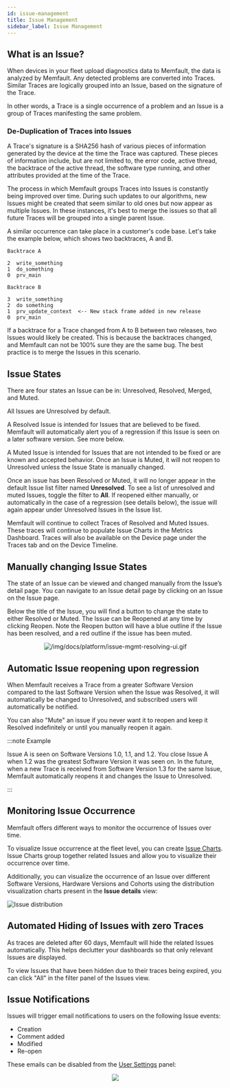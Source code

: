 ```yaml
---
id: issue-management
title: Issue Management
sidebar_label: Issue Management
---
```


## What is an Issue?

When devices in your fleet upload diagnostics data to Memfault, the data is
analyzed by Memfault. Any detected problems are converted into Traces. Similar
Traces are logically grouped into an Issue, based on the signature of the Trace.

In other words, a Trace is a single occurrence of a problem and an Issue is a
group of Traces manifesting the same problem.

### De-Duplication of Traces into Issues

A Trace's signature is a SHA256 hash of various pieces of information generated
by the device at the time the Trace was captured. These pieces of information
include, but are not limited to, the error code, active thread, the backtrace of
the active thread, the software type running, and other attributes provided at
the time of the Trace.

The process in which Memfault groups Traces into Issues is constantly being
improved over time. During such updates to our algorithms, new Issues might be
created that seem similar to old ones but now appear as multiple Issues. In
these instances, it's best to merge the issues so that all future Traces will be
grouped into a single parent Issue.

A similar occurrence can take place in a customer's code base. Let's take the
example below, which shows two backtraces, A and B.

```
Backtrace A

2  write_something
1  do_something
0  prv_main

Backtrace B

3  write_something
2  do something
1  prv_update_context  <-- New stack frame added in new release
0  prv_main
```

If a backtrace for a Trace changed from A to B between two releases, two Issues
would likely be created. This is because the backtraces changed, and Memfault
can not be 100% sure they are the same bug. The best practice is to merge the
Issues in this scenario.

## Issue States

There are four states an Issue can be in: Unresolved, Resolved, Merged, and
Muted.

All Issues are Unresolved by default.

A Resolved Issue is intended for Issues that are believed to be fixed. Memfault
will automatically alert you of a regression if this Issue is seen on a later
software version. See more below.

A Muted Issue is intended for Issues that are not intended to be fixed or are
known and accepted behavior. Once an Issue is Muted, it will not reopen to
Unresolved unless the Issue State is manually changed.

Once an issue has been Resolved or Muted, it will no longer appear in the
default Issue list filter named **Unresolved**. To see a list of unresolved and
muted Issues, toggle the filter to **All**. If reopened either manually, or
automatically in the case of a regression (see details below), the issue will
again appear under Unresolved Issues in the Issue list.

Memfault will continue to collect Traces of Resolved and Muted Issues. These
traces will continue to populate Issue Charts in the Metrics Dashboard. Traces
will also be available on the Device page under the Traces tab and on the Device
Timeline.

## Manually changing Issue States

The state of an Issue can be viewed and changed manually from the Issue’s detail
page. You can navigate to an Issue detail page by clicking on an Issue on the
Issue page.

Below the title of the Issue, you will find a button to change the state to
either Resolved or Muted. The Issue can be Reopened at any time by clicking
Reopen. Note the Reopen button will have a blue outline if the Issue has been
resolved, and a red outline if the issue has been muted.

<p align="center">
  <img
    src="/img/docs/platform/issue-mgmt-resolving-ui.gif"
    alt="/img/docs/platform/issue-mgmt-resolving-ui.gif"
  />
</p>

## Automatic Issue reopening upon regression

When Memfault receives a Trace from a greater Software Version compared to the
last Software Version when the Issue was Resolved, it will automatically be
changed to Unresolved, and subscribed users will automatically be notified.

You can also "Mute" an issue if you never want it to reopen and keep it Resolved
indefinitely or until you manually reopen it again.

:::note Example

Issue A is seen on Software Versions 1.0, 1.1, and 1.2. You close Issue A when
1.2 was the greatest Software Version it was seen on. In the future, when a new
Trace is received from Software Version 1.3 for the same Issue, Memfault
automatically reopens it and changes the Issue to Unresolved.

:::

## Monitoring Issue Occurrence

Memfault offers different ways to monitor the occurrence of Issues over time.

To visualize Issue occurrence at the fleet level, you can create
[Issue Charts](/docs/platform/charts#issue-charts). Issue Charts group together
related Issues and allow you to visualize their occurrence over time.

Additionally, you can visualize the occurrence of an Issue over different
Software Versions, Hardware Versions and Cohorts using the distribution
visualization charts present in the **Issue details** view:

![Issue distribution](/img/docs/platform/issue-distribution.png)

## Automated Hiding of Issues with zero Traces

As traces are deleted after 60 days, Memfault will hide the related Issues
automatically. This helps declutter your dashboards so that only relevant Issues
are displayed.

To view Issues that have been hidden due to their traces being expired, you can
click "All" in the filter panel of the Issues view.

## Issue Notifications

Issues will trigger email notifications to users on the following Issue events:

- Creation
- Comment added
- Modified
- Re-open

These emails can be disabled from the
[User Settings](https://app.memfault.com/organizations/-/projects/-/settings)
panel:

<p align="center">
  <img src="/img/docs/platform/user-notification-settings.png" />
</p>
